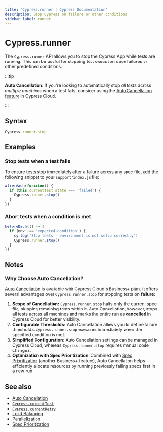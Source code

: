 ```yaml
---
title: 'Cypress.runner | Cypress Documentation'
description: Stop Cypress on failure or other conditions
sidebar_label: runner
---
```


<ProductHeading product="app" />

# Cypress.runner

The `Cypress.runner` API allows you to stop the Cypress App while tests are running. This can be useful for stopping test execution upon failures or other predefined conditions.

:::tip

**Auto Cancellation**: If you're looking to automatically stop *all tests* across *multiple machines* when a test fails, consider using the [Auto Cancellation feature](/cloud/features/smart-orchestration/run-cancellation) in Cypress Cloud.

<AutoCancellationBenefits />

:::

## Syntax

```javascript
Cypress.runner.stop
```

## Examples

### Stop tests when a test fails

To ensure tests stop immediately after a failure across any spec file, add the following snippet to your `support/index.js` file:

```javascript
afterEach(function() {
  if (this.currentTest.state === 'failed') {
    Cypress.runner.stop()
  }
})
```

### Abort tests when a condition is met

```javascript
beforeEach(() => {
  if (env !== 'expected-condition') {
    cy.log('Stop tests - environment is not setup correctly')
    Cypress.runner.stop()
  }
})
```

## Notes

### Why Choose Auto Cancellation?

[Auto Cancellation](/cloud/features/smart-orchestration/run-cancellation) is available with Cypress Cloud's Business+ plan. It offers several advantages over `Cypress.runner.stop` for stopping tests on **failure**:

1. **Scope of Cancellation:** `Cypress.runner.stop` halts only the current spec file, skipping remaining tests within it. Auto Cancellation, however, stops all tests across all machines and marks the entire run as **cancelled** in Cypress Cloud for better visibility.
2. **Configurable Thresholds:** Auto Cancellation allows you to define failure thresholds. `Cypress.runner.stop` executes immediately when the specified condition is met.
3. **Simplified Configuration**: Auto Cancellation settings can be managed in Cypress Cloud, whereas `Cypress.runner.stop` requires manual code changes.
4. **Optimization with Spec Prioritization**: Combined with [Spec Prioritization](/cloud/features/smart-orchestration/spec-prioritization) (another Business+ feature), Auto Cancellation helps efficiently allocate resources by running previously failing specs first in a new run.

<CloudFreePlan />

## See also

- [Auto Cancellation](/cloud/features/smart-orchestration/run-cancellation)
- [`Cypress.currentTest`](/api/cypress-api/currenttest)
- [`Cypress.currentRetry`](/api/cypress-api/currentretry)
- [Load Balancing](/cloud/features/smart-orchestration/load-balancing)
- [Parallelization](/cloud/features/smart-orchestration/parallelization)
- [Spec Prioritization](/cloud/features/smart-orchestration/spec-prioritization)
